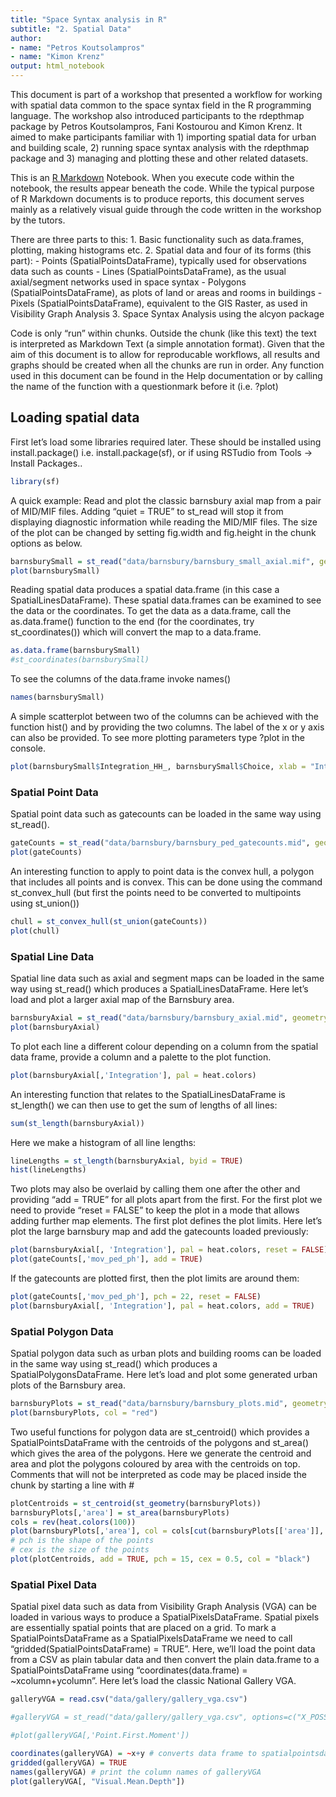 ```yaml
---
title: "Space Syntax analysis in R"
subtitle: "2. Spatial Data"
author:
- name: "Petros Koutsolampros"
- name: "Kimon Krenz"
output: html_notebook
---
```


This document is part of a workshop that presented a workflow for working with spatial data common to the space syntax field in the R programming language. The workshop also introduced participants to the rdepthmap package by Petros Koutsolampros, Fani Kostourou and Kimon Krenz. It aimed to make participants familiar with 1) importing spatial data for urban and building scale, 2) running space syntax analysis with the rdepthmap package and 3) managing and plotting these and other related datasets.

This is an [R Markdown](http://rmarkdown.rstudio.com) Notebook. When you execute code within the notebook, the results appear beneath the code. While the typical purpose of R Markdown documents is to produce reports, this document serves mainly as a relatively visual guide through the code written in the workshop by the tutors.

There are three parts to this:
1. Basic functionality such as data.frames, plotting, making histograms etc.
2. Spatial data and four of its forms (this part):
  - Points (SpatialPointsDataFrame), typically used for observations data such as counts
  - Lines (SpatialPointsDataFrame), as the usual axial/segment networks used in space syntax
  - Polygons (SpatialPointsDataFrame), as plots of land or areas and rooms in buildings
  - Pixels (SpatialPointsDataFrame), equivalent to the GIS Raster, as used in Visibility Graph Analysis
3. Space Syntax Analysis using the alcyon package

Code is only "run" within chunks. Outside the chunk (like this text) the text is interpreted as Markdown Text (a simple annotation format).
Given that the aim of this document is to allow for reproducable workflows, all results and graphs should be created when all the chunks are run in order.
Any function used in this document can be found in the Help documentation or by calling the name of the function with a questionmark before it (i.e. ?plot)

## Loading spatial data

First let's load some libraries required later. These should be installed using install.package(<library>) i.e. install.package(sf), or if using RSTudio from Tools -> Install Packages..
```r
library(sf)
```

A quick example: Read and plot the classic barnsbury axial map from a pair of MID/MIF files. Adding "quiet = TRUE" to st_read will stop it from displaying diagnostic information while reading the MID/MIF files. The size of the plot can be changed by setting fig.width and fig.height in the chunk options as below.
```r
barnsburySmall = st_read("data/barnsbury/barnsbury_small_axial.mif", geometry_column = 1L, quiet = TRUE)
plot(barnsburySmall)
```

Reading spatial data produces a spatial data.frame (in this case a SpatialLinesDataFrame). These spatial data.frames can be examined to see the data or the coordinates. To get the data as a data.frame, call the  as.data.frame() function to the end (for the coordinates, try st_coordinates()) which will convert the map to a data.frame.
```r
as.data.frame(barnsburySmall)
#st_coordinates(barnsburySmall)
```

To see the columns of the data.frame invoke names()
```r
names(barnsburySmall)
```

A simple scatterplot between two of the columns can be achieved with the function hist() and by providing the two columns. The label of the x or y axis can also be provided. To see more plotting parameters type ?plot in the console.
```r
plot(barnsburySmall$Integration_HH_, barnsburySmall$Choice, xlab = "Integration (HH)")
```

### Spatial Point Data

Spatial point data such as gatecounts can be loaded in the same way using st_read().
```r
gateCounts = st_read("data/barnsbury/barnsbury_ped_gatecounts.mid", geometry_column = 1L, quiet = TRUE)
plot(gateCounts)
```

An interesting function to apply to point data is the convex hull, a polygon that includes all points and is convex. This can be done using the command st_convex_hull (but first the points need to be converted to multipoints using st_union())
```r
chull = st_convex_hull(st_union(gateCounts))
plot(chull)
```

### Spatial Line Data

Spatial line data such as axial and segment maps can be loaded in the same way using st_read() which produces a SpatialLinesDataFrame. Here let's load and plot a larger axial map of the Barnsbury area.
```r
barnsburyAxial = st_read("data/barnsbury/barnsbury_axial.mid", geometry_column = 1L, quiet = TRUE)
plot(barnsburyAxial)
```

To plot each line a different colour depending on a column from the spatial data frame, provide a column and a palette to the plot function.
```r
plot(barnsburyAxial[,'Integration'], pal = heat.colors)
```

An interesting function that relates to the SpatialLinesDataFrame is st_length() we can then use to get the sum of lengths of all lines:
```r
sum(st_length(barnsburyAxial))
```

Here we make a histogram of all line lengths:
```r
lineLengths = st_length(barnsburyAxial, byid = TRUE)
hist(lineLengths)
```

Two plots may also be overlaid by calling them one after the other and providing "add = TRUE" for all plots apart from the first. For the first plot we need to provide "reset = FALSE" to keep the plot in a mode that allows adding further map elements. The first plot defines the plot limits. Here let's plot the large barnsbury map and add the gatecounts loaded previously:
```r
plot(barnsburyAxial[, 'Integration'], pal = heat.colors, reset = FALSE)
plot(gateCounts[,'mov_ped_ph'], add = TRUE)
```

If the gatecounts are plotted first, then the plot limits are around them:
```r
plot(gateCounts[,'mov_ped_ph'], pch = 22, reset = FALSE)
plot(barnsburyAxial[, 'Integration'], pal = heat.colors, add = TRUE)
```

### Spatial Polygon Data

Spatial polygon data such as urban plots and building rooms can be loaded in the same way using st_read() which produces a SpatialPolygonsDataFrame. Here let's load and plot some generated urban plots of the Barnsbury area.
```r
barnsburyPlots = st_read("data/barnsbury/barnsbury_plots.mid", geometry_column = 1L, quiet = TRUE)
plot(barnsburyPlots, col = "red")
```

Two useful functions for polygon data are st_centroid() which provides a SpatialPointsDataFrame with the centroids of the polygons and st_area() which gives the area of the polygons. Here we generate the centroid and area and plot the polygons coloured by area with the centroids on top.
Comments that will not be interpreted as code may be placed inside the chunk by starting a line with #
```r
plotCentroids = st_centroid(st_geometry(barnsburyPlots))
barnsburyPlots[,'area'] = st_area(barnsburyPlots)
cols = rev(heat.colors(100))
plot(barnsburyPlots[,'area'], col = cols[cut(barnsburyPlots[['area']], 100)], reset = FALSE)
# pch is the shape of the points
# cex is the size of the points
plot(plotCentroids, add = TRUE, pch = 15, cex = 0.5, col = "black")
```

### Spatial Pixel Data

Spatial pixel data such as data from Visibility Graph Analysis (VGA) can be loaded in various ways to produce a SpatialPixelsDataFrame. Spatial pixels are essentially spatial points that are placed on a grid. To mark a SpatialPointsDataFrame as a SpatialPixelsDataFrame we need to call "gridded(SpatialPointsDataFrame) = TRUE". Here, we'll load the point data from a CSV as plain tabular data and then convert the plain data.frame to a SpatialPointsDataFrame using "coordinates(data.frame) = ~xcolumn+ycolumn". Here let's load the classic National Gallery VGA.
```r
galleryVGA = read.csv("data/gallery/gallery_vga.csv")

#galleryVGA = st_read("data/gallery/gallery_vga.csv", options=c("X_POSSIBLE_NAMES=x","Y_POSSIBLE_NAMES=y"));

#plot(galleryVGA[,'Point.First.Moment'])

coordinates(galleryVGA) = ~x+y # converts data frame to spatialpointsdataframe
gridded(galleryVGA) = TRUE
names(galleryVGA) # print the column names of galleryVGA
plot(galleryVGA[, "Visual.Mean.Depth"])
```
